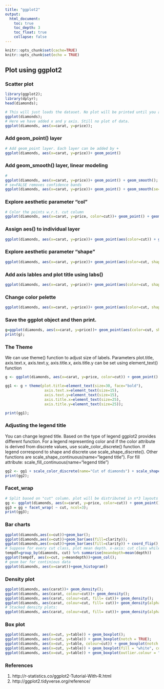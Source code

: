 ```yaml
---
title: "ggplot2"
output: 
  html_document:
    toc: true
    toc_depth: 3
    toc_float: true
    collapse: false
---
```


```r
knitr::opts_chunk$set(cache=TRUE)
knitr::opts_chunk$set(echo = TRUE)
```


## Plot using ggplot2

### Scatter plot
```r
library(ggplot2);
library(dplyr);
head(diamonds);

# This will just loads the dataset. No plot will be printed until you add the geom layers.
ggplot(diamonds);
# Here we have added x and y axis. Still no plot of data. 
ggplot(diamonds, aes(x=carat, y=price)); 
```

### Add geom_point() layer
```r
# Add geom_point layer. Each layer can be added by +
ggplot(diamonds, aes(x=carat, y=price))+ geom_point() 
```

### Add geom_smooth() layer, linear modeling
```r
# 
ggplot(diamonds, aes(x=carat, y=price))+ geom_point() + geom_smooth();
# se=FALSE removes confidence bands
ggplot(diamonds, aes(x=carat, y=price))+ geom_point() + geom_smooth(se=FALSE);
```

### Explore aesthetic parameter "col"
```r
# Color the points w.r.t. cut column
ggplot(diamonds, aes(x=carat, y=price, color=cut))+ geom_point() + geom_smooth();
```

### Assign aes() to individual layer
```r
ggplot(diamonds, aes(x=carat, y=price))+ geom_point(aes(color=cut)) + geom_smooth(); # We have removed aes to smooth layer
```

### Explore aesthetic parameter "shape"
```r
ggplot(diamonds, aes(x=carat, y=price))+ geom_point(aes(color=cut, shape=clarity)) + geom_smooth(); # We have removed aes to smooth layer
```

### Add axis lables and plot title using labs()
```r
ggplot(diamonds, aes(x=carat, y=price))+ geom_point(aes(color=cut, shape=clarity)) + geom_smooth() + labs(title="Scatterplot", x="Carat", y="Price");
```

### Change color pelette
```r
ggplot(diamonds, aes(x=carat, y=price))+ geom_point(aes(color=cut, shape=clarity)) + geom_smooth() + labs(title="Scatterplot", x="Carat", y="Price")+scale_colour_brewer(palette = "Set1") ;
```

### Save the ggplot object and then print.
```r
g=ggplot(diamonds, aes(x=carat, y=price))+ geom_point(aes(color=cut, shape=clarity)) + geom_smooth() + labs(title="Scatterplot", x="Carat", y="Price");
print(g);
```

### The Theme
We can use theme() function to adjust size of labels. Parameters plot.title, axis.text.x, axis.text.y,  axis.title.x,  axis.title.y can be set using element_text() function

```r
g <- ggplot(diamonds, aes(x=carat, y=price, color=cut)) + geom_point() + labs(title="Scatterplot", x="Carat", y="Price");

gg1 <- g + theme(plot.title=element_text(size=30, face="bold"), 
                  axis.text.x=element_text(size=15), 
                  axis.text.y=element_text(size=15),
                  axis.title.x=element_text(size=25),
                  axis.title.y=element_text(size=25));

print(gg1);
```

### Adjusting the legend title
You can change legned title. Based on the type of legend ggplot2 provides different function. For a legend representing color and if the color attribute is derived from discrete values, use scale_color_discrete() function. If legend correspond to shape and discrete use scale_shape_discrete(). Other functions are 
scale_shape_continuous(name="legend title"). For fill  attribute: scale_fill_continuous(name="legend title")
```r
gg2 <- gg1 + scale_color_discrete(name="Cut of diamonds") + scale_shape_discrete(name="clarity attribute");
print(gg2);
```

### Facet_wrap
```r
# Split based on "cut" column. plot will be distributed in n*3 layouts
gg <- ggplot(diamonds, aes(x=carat, y=price, color=cut)) + geom_point() + labs(title="Scatterplot", x="Carat", y="Price")
gg3 = gg + facet_wrap( ~ cut, ncol=3);
print(gg3);
```

### Bar charts
```r
ggplot(diamonds,aes(x=cut))+geom_bar();
ggplot(diamonds,aes(x=cut))+geom_bar(aes(fill=clarity));
ggplot(diamonds,aes(x=cut))+geom_bar(aes(fill=clarity)) + coord_flip();
# Suppose for every cut class, plot mean depth. x-axis: cut class while y-axis: mean(depth)
tempdf=group_by(diamonds, cut) %>% summarise(meandepth=mean(depth))
ggplot(tempdf, aes(x=cut, y=meandepth))+geom_col();
# geom bar for continious data
ggplot(diamonds, aes(x=carat))+geom_histogram()
```

### Density plot
```r
ggplot(diamonds, aes(carat))+ geom_density();
ggplot(diamonds, aes(carat, colour=cut))+ geom_density();
ggplot(diamonds, aes(carat, colour=cut, fill= cut))+ geom_density();
ggplot(diamonds, aes(carat, colour=cut, fill= cut))+ geom_density(alpha=0.1);
# Stacked density plots:
ggplot(diamonds, aes(carat, colour=cut, fill= cut))+ geom_density(alpha=0.1, position="stack");
```

### Box plot
```r
ggplot(diamonds, aes(x=cut, y=table)) + geom_boxplot();
ggplot(diamonds, aes(x=cut, y=table)) + geom_boxplot(notch = TRUE);
ggplot(diamonds, aes(x=cut, y=table, colour=cut)) + geom_boxplot(notch = TRUE);
ggplot(diamonds, aes(x=cut, y=table)) + geom_boxplot(fill = "white", colour = "#3366FF"); 
ggplot(diamonds, aes(x=cut, y=table)) + geom_boxplot(outlier.colour = "red", outlier.shape = 1);
```

### References
1. http://r-statistics.co/ggplot2-Tutorial-With-R.html
2. http://ggplot2.tidyverse.org/reference/


